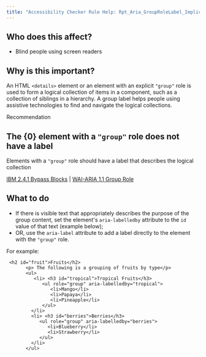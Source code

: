 ```yaml
---
title: "Accessibility Checker Rule Help: Rpt_Aria_GroupRoleLabel_Implicit"
---
```


<div className="toolHelp">
<Row>
<Column colLg={5} colMd={3} colSm={4} className="toolLeft">

## Who does this affect?

* Blind people using screen readers

## Why is this important?

An HTML `<details>` element or an element with an explicit `"group"` role is used to form a logical collection of items in a component, such as a collection of siblings in a hierarchy. A group label helps people using assistive technologies to find and navigate the logical collections.

</Column>
<Column colLg={11} colMd={5} colSm={4} className="toolMain">

<div id="locLevel" className="level-violation">Recommendation</div>

## The {0} element with a `"group"` role does not have a label
Elements with a `"group"` role should have a label that describes the logical collection

[IBM 2.4.1 Bypass Blocks](http://www.ibm.com/able/guidelines/ci162/bypass_blocks.html) | [WAI-ARIA 1.1 Group Role](https://www.w3.org/TR/wai-aria-1.1/#group)

<div id="locSnippet"></div>

## What to do

* If there is visible text that appropriately describes the purpose of the group content, set the element's `aria-labelledby` attribute to the `id` value of that text (example below);
* OR, use the `aria-label` attribute to add a label directly to the element with the `"group"` role.

For example:
```
 <h2 id="fruit">Fruits</h2>
       <p> The following is a grouping of fruits by type</p>
       <ul>
          <li> <h3 id="tropical">Tropical Fruits</h3>
             <ul role="group" aria-labelledby="tropical">
                <li>Mango</li>
                <li>Papaya</li>
                <li>Pineapple</li>
             </ul>
         </li>
         <li> <h3 id="berries">Berries</h3>
            <ul role="group" aria-labelledby="berries">
               <li>Blueberry</li>
               <li>Strawberry</li>
            </ul>
         </li>
       </ul>
```


</Column>
</Row>
</div>

